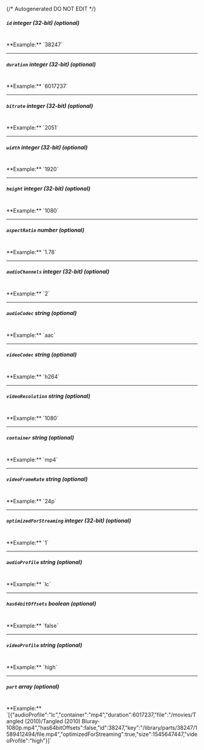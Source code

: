 {/* Autogenerated DO NOT EDIT  */}
##### `id` _integer (32-bit) (optional)_
<br/>
**Example:** `38247`

---
##### `duration` _integer (32-bit) (optional)_
<br/>
**Example:** `6017237`

---
##### `bitrate` _integer (32-bit) (optional)_
<br/>
**Example:** `2051`

---
##### `width` _integer (32-bit) (optional)_
<br/>
**Example:** `1920`

---
##### `height` _integer (32-bit) (optional)_
<br/>
**Example:** `1080`

---
##### `aspectRatio` _number (optional)_
<br/>
**Example:** `1.78`

---
##### `audioChannels` _integer (32-bit) (optional)_
<br/>
**Example:** `2`

---
##### `audioCodec` _string (optional)_
<br/>
**Example:** `aac`

---
##### `videoCodec` _string (optional)_
<br/>
**Example:** `h264`

---
##### `videoResolution` _string (optional)_
<br/>
**Example:** `1080`

---
##### `container` _string (optional)_
<br/>
**Example:** `mp4`

---
##### `videoFrameRate` _string (optional)_
<br/>
**Example:** `24p`

---
##### `optimizedForStreaming` _integer (32-bit) (optional)_
<br/>
**Example:** `1`

---
##### `audioProfile` _string (optional)_
<br/>
**Example:** `lc`

---
##### `has64bitOffsets` _boolean (optional)_
<br/>
**Example:** `false`

---
##### `videoProfile` _string (optional)_
<br/>
**Example:** `high`

---
##### `part` _array (optional)_
<br/>
**Example:** `[{"audioProfile":"lc","container":"mp4","duration":6017237,"file":"/movies/Tangled (2010)/Tangled (2010) Bluray-1080p.mp4","has64bitOffsets":false,"id":38247,"key":"/library/parts/38247/1589412494/file.mp4","optimizedForStreaming":true,"size":1545647447,"videoProfile":"high"}]`


